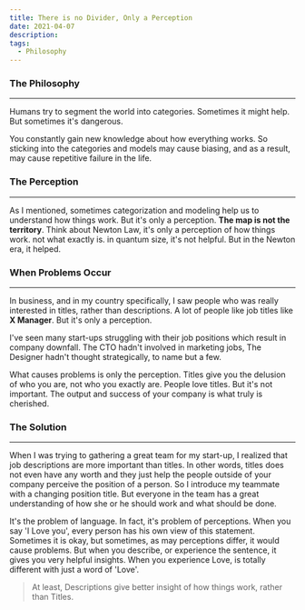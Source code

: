 ```yaml
---
title: There is no Divider, Only a Perception
date: 2021-04-07
description:
tags:
  - Philosophy
---
```


### The Philosophy
---

Humans try to segment the world into categories. Sometimes it might help. But sometimes it's dangerous.

You constantly gain new knowledge about how everything works. So sticking into the categories and models may cause biasing, and as a result,
may cause repetitive failure in the life.


### The Perception
---
As I mentioned, sometimes categorization and modeling help us to understand how things work. But it's only a perception. <b>The map is not the territory</b>.
Think about Newton Law, it's only a perception of how things work. not what exactly is. in quantum size, it's not helpful. But in the Newton era, it helped.

### When Problems Occur
---
In business, and in my country specifically, I saw people who was really interested in titles, rather than descriptions. A lot of people like job titles like <b>X Manager</b>. But it's only a perception.

I've seen many start-ups struggling with their job positions which result in company downfall. The CTO hadn't involved in marketing jobs, The Designer hadn't thought strategically, to name but a few.

What causes problems is only the perception. Titles give you the delusion of who you are, not who you exactly are.
People love titles. But it's not important. The output and success of your company is what truly is cherished.

### The Solution
---
When I was trying to gathering a great team for my start-up, I realized that job descriptions are more important than titles. In other words, titles does not even
have any worth and they just help the people outside of your company perceive the position of a person. So I introduce my teammate with a changing position title.
But everyone in the team has a great understanding of how she or he should work and what should be done.

It's the problem of language. In fact, it's problem of perceptions. When you say 'I Love you', every person has his own view of this statement.
Sometimes it is okay, but sometimes, as may perceptions differ, it would cause problems. But when you describe, or experience the sentence, it gives you
very helpful insights. When you experience Love, is totally different with just a word of 'Love'.


> At least, Descriptions give better insight of how things work, rather than Titles.